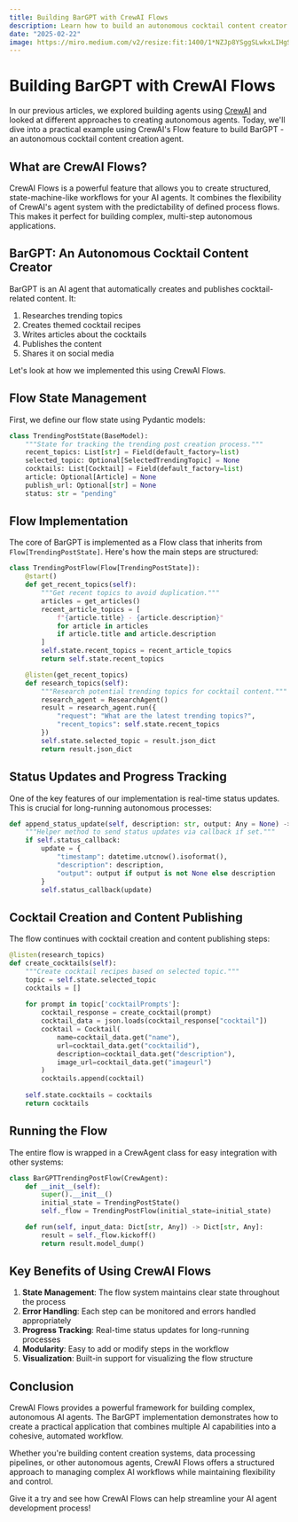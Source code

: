 ```yaml
---
title: Building BarGPT with CrewAI Flows
description: Learn how to build an autonomous cocktail content creator using CrewAI Flows
date: "2025-02-22"
image: https://miro.medium.com/v2/resize:fit:1400/1*NZJp8YSggSLwkxLIHgSwWg.png
---
```


# Building BarGPT with CrewAI Flows

In our previous articles, we explored building agents using [CrewAI](/posts/crewai-agent) and looked at different approaches to creating autonomous agents. Today, we'll dive into a practical example using CrewAI's Flow feature to build BarGPT - an autonomous cocktail content creation agent.

## What are CrewAI Flows?

CrewAI Flows is a powerful feature that allows you to create structured, state-machine-like workflows for your AI agents. It combines the flexibility of CrewAI's agent system with the predictability of defined process flows. This makes it perfect for building complex, multi-step autonomous applications.

## BarGPT: An Autonomous Cocktail Content Creator

BarGPT is an AI agent that automatically creates and publishes cocktail-related content. It:

1. Researches trending topics
2. Creates themed cocktail recipes
3. Writes articles about the cocktails
4. Publishes the content
5. Shares it on social media

Let's look at how we implemented this using CrewAI Flows.

## Flow State Management

First, we define our flow state using Pydantic models:

```python
class TrendingPostState(BaseModel):
    """State for tracking the trending post creation process."""
    recent_topics: List[str] = Field(default_factory=list)
    selected_topic: Optional[SelectedTrendingTopic] = None
    cocktails: List[Cocktail] = Field(default_factory=list)
    article: Optional[Article] = None
    publish_url: Optional[str] = None
    status: str = "pending"
```

## Flow Implementation

The core of BarGPT is implemented as a Flow class that inherits from `Flow[TrendingPostState]`. Here's how the main steps are structured:

```python
class TrendingPostFlow(Flow[TrendingPostState]):
    @start()
    def get_recent_topics(self):
        """Get recent topics to avoid duplication."""
        articles = get_articles()
        recent_article_topics = [
            f"{article.title} - {article.description}" 
            for article in articles
            if article.title and article.description
        ]
        self.state.recent_topics = recent_article_topics
        return self.state.recent_topics

    @listen(get_recent_topics)
    def research_topics(self):
        """Research potential trending topics for cocktail content."""
        research_agent = ResearchAgent()
        result = research_agent.run({
            "request": "What are the latest trending topics?", 
            "recent_topics": self.state.recent_topics
        })
        self.state.selected_topic = result.json_dict
        return result.json_dict
```

## Status Updates and Progress Tracking

One of the key features of our implementation is real-time status updates. This is crucial for long-running autonomous processes:

```python
def append_status_update(self, description: str, output: Any = None) -> None:
    """Helper method to send status updates via callback if set."""
    if self.status_callback:
        update = {
            "timestamp": datetime.utcnow().isoformat(),
            "description": description,
            "output": output if output is not None else description
        }
        self.status_callback(update)
```

## Cocktail Creation and Content Publishing

The flow continues with cocktail creation and content publishing steps:

```python
@listen(research_topics)
def create_cocktails(self):
    """Create cocktail recipes based on selected topic."""
    topic = self.state.selected_topic
    cocktails = []
    
    for prompt in topic['cocktailPrompts']:
        cocktail_response = create_cocktail(prompt)
        cocktail_data = json.loads(cocktail_response["cocktail"])
        cocktail = Cocktail(
            name=cocktail_data.get("name"),
            url=cocktail_data.get("cocktailid"),
            description=cocktail_data.get("description"),
            image_url=cocktail_data.get("imageurl")
        )
        cocktails.append(cocktail)
    
    self.state.cocktails = cocktails
    return cocktails
```

## Running the Flow

The entire flow is wrapped in a CrewAgent class for easy integration with other systems:

```python
class BarGPTTrendingPostFlow(CrewAgent):
    def __init__(self):
        super().__init__()
        initial_state = TrendingPostState()
        self._flow = TrendingPostFlow(initial_state=initial_state)

    def run(self, input_data: Dict[str, Any]) -> Dict[str, Any]:
        result = self._flow.kickoff()
        return result.model_dump()
```

## Key Benefits of Using CrewAI Flows

1. **State Management**: The flow system maintains clear state throughout the process
2. **Error Handling**: Each step can be monitored and errors handled appropriately
3. **Progress Tracking**: Real-time status updates for long-running processes
4. **Modularity**: Easy to add or modify steps in the workflow
5. **Visualization**: Built-in support for visualizing the flow structure

## Conclusion

CrewAI Flows provides a powerful framework for building complex, autonomous AI agents. The BarGPT implementation demonstrates how to create a practical application that combines multiple AI capabilities into a cohesive, automated workflow.

Whether you're building content creation systems, data processing pipelines, or other autonomous agents, CrewAI Flows offers a structured approach to managing complex AI workflows while maintaining flexibility and control.

Give it a try and see how CrewAI Flows can help streamline your AI agent development process!
